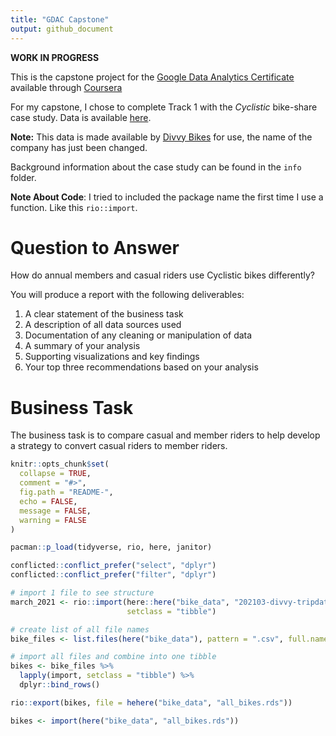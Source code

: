 ```yaml
---
title: "GDAC Capstone"
output: github_document
---
```


<!-- README.md is generated from README.Rmd. Please edit that file -->

**WORK IN PROGRESS**

This is the capstone project for the [Google Data Analytics
Certificate](https://www.coursera.org/professional-certificates/google-data-analytics?)
available through [Coursera](https://www.coursera.org/)

For my capstone, I chose to complete Track 1 with the *Cyclistic* bike-share
case study. Data is available [here](https://divvy-tripdata.s3.amazonaws.com/index.html).

**Note:** This data is made available by [Divvy
Bikes](https://ride.divvybikes.com/data-license-agreement) for use, the name of
the company has just been changed.

Background information about the case study can be found in the `info` folder. 

**Note About Code**: I tried to included the package name the first time I use a
function. Like this `rio::import`.

# **Question to Answer**

How do annual members and casual riders use Cyclistic bikes differently?

You will produce a report with the following deliverables:

1. A clear statement of the business task
2. A description of all data sources used
3. Documentation of any cleaning or manipulation of data
4. A summary of your analysis
5. Supporting visualizations and key findings
6. Your top three recommendations based on your analysis


# **Business Task**

The business task is to compare casual and member riders to help develop a 
strategy to convert casual riders to member riders. 


```r
knitr::opts_chunk$set(
  collapse = TRUE,
  comment = "#>",
  fig.path = "README-",
  echo = FALSE,
  message = FALSE,
  warning = FALSE
)

pacman::p_load(tidyverse, rio, here, janitor)

conflicted::conflict_prefer("select", "dplyr")
conflicted::conflict_prefer("filter", "dplyr")
```

```r

# import 1 file to see structure
march_2021 <- rio::import(here::here("bike_data", "202103-divvy-tripdata.csv"), 
                          setclass = "tibble")

# create list of all file names
bike_files <- list.files(here("bike_data"), pattern = ".csv", full.names = TRUE)

# import all files and combine into one tibble
bikes <- bike_files %>% 
  lapply(import, setclass = "tibble") %>% 
  dplyr::bind_rows()

rio::export(bikes, file = hehere("bike_data", "all_bikes.rds"))

```

```r
bikes <- import(here("bike_data", "all_bikes.rds"))
```

